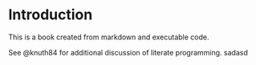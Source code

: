# Introduction

This is a book created from markdown and executable code.

See @knuth84 for additional discussion of literate programming.
sadasd